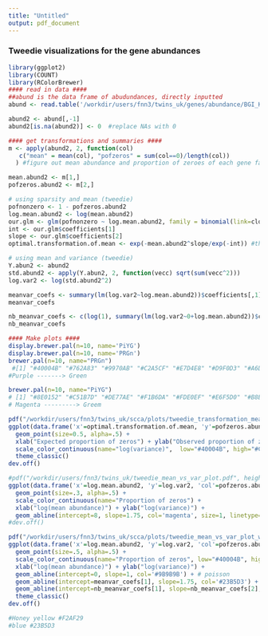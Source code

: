 ```yaml
---
title: "Untitled"
output: pdf_document
---
```



### Tweedie visualizations for the gene abundances
```r
library(ggplot2)
library(COUNT)
library(RColorBrewer)
#### read in data ####
##abund is the data frame of abudundances, directly inputted
abund <- read.table('/workdir/users/fnn3/twins_uk/genes/abundance/BGI_KO_only_geneFamily_table.txt', sep='\t', header=T)

abund2 <- abund[,-1]
abund2[is.na(abund2)] <- 0  #replace NAs with 0

#### get transformations and summaries ####
m <- apply(abund2, 2, function(col) 
   c("mean" = mean(col), "pofzeros" = sum(col==0)/length(col))
  ) #figure out mean abundance and proportion of zeroes of each gene family 

mean.abund2 <- m[1,]
pofzeros.abund2 <- m[2,]

# using sparsity and mean (tweedie)
pofnonzero <- 1 - pofzeros.abund2
log.mean.abund2 <- log(mean.abund2)
our.glm <- glm(pofnonzero ~ log.mean.abund2, family = binomial(link=cloglog), weights = rep(250, ncol(abund2)))
int <- our.glm$coefficients[1]
slope <- our.glm$coefficients[2]
optimal.transformation.of.mean <- exp(-mean.abund2^slope/exp(-int)) #theoretically optimal: see email

# using mean and variance (tweedie)
Y.abun2 <- abund2
std.abund2 <- apply(Y.abun2, 2, function(vecc) sqrt(sum(vecc^2)))
log.var2 <- log(std.abund2^2)

meanvar_coefs <- summary(lm(log.var2~log.mean.abund2))$coefficients[,1] # 8.834982 1.663457 
meanvar_coefs

nb_meanvar_coefs <- c(log(1), summary(lm(log.var2~0+log.mean.abund2))$coefficients[,1]) # 0, 3.1
nb_meanvar_coefs

#### Make plots ####
display.brewer.pal(n=10, name='PiYG')
display.brewer.pal(n=10, name='PRGn')
brewer.pal(n=10, name="PRGn")
 #[1] "#40004B" "#762A83" "#9970AB" "#C2A5CF" "#E7D4E8" "#D9F0D3" "#A6DBA0" "#5AAE61" "#1B7837" "#00441B"
#Purple -------> Green

brewer.pal(n=10, name="PiYG")
# [1] "#8E0152" "#C51B7D" "#DE77AE" "#F1B6DA" "#FDE0EF" "#E6F5D0" "#B8E186" "#7FBC41" "#4D9221" "#276419"
# Magenta ---------> Greem
```


```r
pdf("/workdir/users/fnn3/twins_uk/scca/plots/tweedie_transformation_mean_plot_genes.pdf", height=5, width=10)
ggplot(data.frame('x'=optimal.transformation.of.mean, 'y'=pofzeros.abund2, 'col'=log.var2), aes(x=x, y=y, colour=col))+
  geom_point(size=0.5, alpha=.5) + 
  xlab("Expected proportion of zeros") + ylab("Observed proportion of zeros") +
  scale_color_continuous(name="log(variance)",  low="#40004B", high="#C2A5CF") +
  theme_classic()
dev.off()

#pdf("/workdir/users/fnn3/twins_uk/tweedie_mean_vs_var_plot.pdf", height=5, width=10)
ggplot(data.frame('x'=log.mean.abund2, 'y'=log.var2, 'col'=pofzeros.abund2), aes(x=x, y=y, colour=col))+
  geom_point(size=.3, alpha=.5) + 
  scale_color_continuous(name="Proportion of zeros") +
  xlab("log(mean abundance)") + ylab("log(variance)") +
  geom_abline(intercept=8, slope=1.75, col='magenta', size=1, linetype='dotted')  # made up
#dev.off()

pdf("/workdir/users/fnn3/twins_uk/scca/plots/tweedie_mean_vs_var_plot_w_lines_genes.pdf", height=5, width=10)
ggplot(data.frame('x'=log.mean.abund2, 'y'=log.var2, 'col'=pofzeros.abund2), aes(x=x, y=y, colour=col))+
  geom_point(size=.5, alpha=.5) + 
  scale_color_continuous(name="Proportion of zeros", low="#40004B", high="#C2A5CF") +
  xlab("log(mean abundance)") + ylab("log(variance)") +
  geom_abline(intercept=0, slope=1, col='#9B9B9B') + # poisson
  geom_abline(intercept=meanvar_coefs[1], slope=1.75, col='#23B5D3') +  # from tweedie mean and var
  geom_abline(intercept=nb_meanvar_coefs[1], slope=nb_meanvar_coefs[2], col='#484848') +  # from NB1 mean and var
  theme_classic()
dev.off()

#Honey yellow #F2AF29
#blue #23B5D3


```
